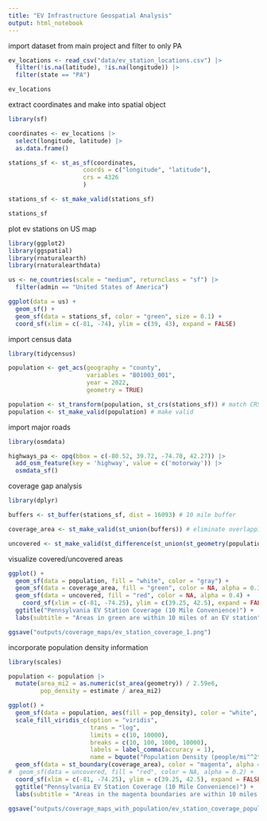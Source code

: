 ```yaml
---
title: "EV Infrastructure Geospatial Analysis"
output: html_notebook
---
```


import dataset from main project and filter to only PA

```r
ev_locations <- read_csv("data/ev_station_locations.csv") |>
  filter(!is.na(latitude), !is.na(longitude)) |>
  filter(state == "PA")

ev_locations
```

extract coordinates and make into spatial object

```r
library(sf)

coordinates <- ev_locations |>
  select(longitude, latitude) |>
  as.data.frame()

stations_sf <- st_as_sf(coordinates, 
                     coords = c("longitude", "latitude"), 
                     crs = 4326
                     )

stations_sf <- st_make_valid(stations_sf)

stations_sf
```

plot ev stations on US map

```r
library(ggplot2)
library(ggspatial)
library(rnaturalearth)
library(rnaturalearthdata)

us <- ne_countries(scale = "medium", returnclass = "sf") |>
  filter(admin == "United States of America")

ggplot(data = us) + 
  geom_sf() +
  geom_sf(data = stations_sf, color = "green", size = 0.1) +
  coord_sf(xlim = c(-81, -74), ylim = c(39, 43), expand = FALSE)

```

import census data

```r
library(tidycensus)

population <- get_acs(geography = "county",
                      variables = "B01003_001",
                      year = 2022,
                      geometry = TRUE)

population <- st_transform(population, st_crs(stations_sf)) # match CRS
population <- st_make_valid(population) # make valid
```

import major roads

```r
library(osmdata)

highways_pa <- opq(bbox = c(-80.52, 39.72, -74.70, 42.27)) |>
  add_osm_feature(key = 'highway', value = c('motorway')) |>
  osmdata_sf()
```

coverage gap analysis

```r
library(dplyr)

buffers <- st_buffer(stations_sf, dist = 16093) # 10 mile buffer

coverage_area <- st_make_valid(st_union(buffers)) # eliminate overlapping buffers

uncovered <- st_make_valid(st_difference(st_union(st_geometry(population)), coverage_area)) # uncovered area
```

visualize covered/uncovered areas

```r
ggplot() +
  geom_sf(data = population, fill = "white", color = "gray") +
  geom_sf(data = coverage_area, fill = "green", color = NA, alpha = 0.3) +
  geom_sf(data = uncovered, fill = "red", color = NA, alpha = 0.4) +
    coord_sf(xlim = c(-81, -74.25), ylim = c(39.25, 42.5), expand = FALSE) +
  ggtitle("Pennsylvania EV Station Coverage (10 Mile Convenience)") +
  labs(subtitle = "Areas in green are within 10 miles of an EV station")

ggsave("outputs/coverage_maps/ev_station_coverage_1.png")
```

incorporate population density information

```r
library(scales)

population <- population |>
  mutate(area_mi2 = as.numeric(st_area(geometry)) / 2.59e6,
         pop_density = estimate / area_mi2)

ggplot() +
  geom_sf(data = population, aes(fill = pop_density), color = "white", size = 0.2) +
  scale_fill_viridis_c(option = "viridis", 
                       trans = "log",
                       limits = c(10, 10000),
                       breaks = c(10, 100, 1000, 10000),
                       labels = label_comma(accuracy = 1),
                       name = bquote("Population Density (people/mi"^2*")")) +
  geom_sf(data = st_boundary(coverage_area), color = "magenta", alpha = 1, size = 1.5) +
#  geom_sf(data = uncovered, fill = "red", color = NA, alpha = 0.2) +
  coord_sf(xlim = c(-81, -74.25), ylim = c(39.25, 42.5), expand = FALSE) +
  ggtitle("Pennsylvania EV Station Coverage (10 Mile Convenience)") +
  labs(subtitle = "Areas in the magenta boundaries are within 10 miles of an EV station")

ggsave("outputs/coverage_maps_with_population/ev_station_coverage_population_pa_10mi.png")
```
























